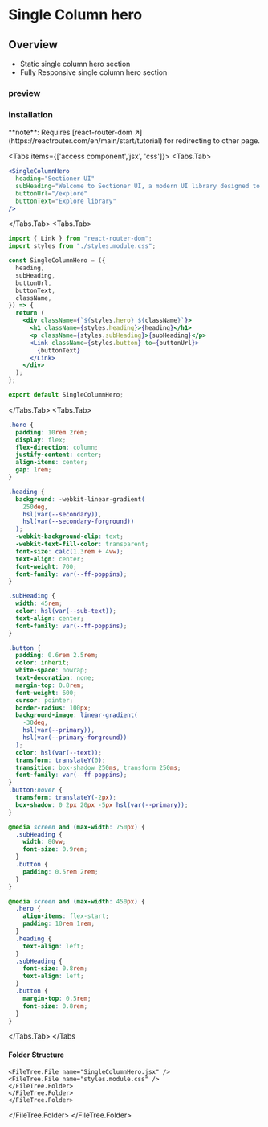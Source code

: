 # Single Column hero


## Overview 

- Static single column hero section
- Fully Responsive single column hero section


### preview
<SingleColumnHero
  heading="Sectioner UI"
  subHeading="Welcome to Sectioner UI, a modern UI library designed to make your web designing faster! this UI library contains jsx and module.css code sections!"
  buttonUrl="/explore"
  buttonText="Explore library"
/>

### installation

 
<Callout type="warning" emoji="⚠">
**note**: Requires [react-router-dom ↗](https://reactrouter.com/en/main/start/tutorial) for redirecting to other page.
</Callout>


<Tabs items={['access component','jsx', 'css']}>
  <Tabs.Tab>
  
```jsx showLineNumbers filename="app.jsx" copy
<SingleColumnHero
  heading="Sectioner UI"
  subHeading="Welcome to Sectioner UI, a modern UI library designed to make your web designing faster! this UI library contains jsx and module.css code sections!"
  buttonUrl="/explore"
  buttonText="Explore library"
/>
```
  </Tabs.Tab>
  <Tabs.Tab>

```jsx showLineNumbers filename="sectioner/singleColumnHero/SingleColumnHero.jsx" copy
import { Link } from "react-router-dom";
import styles from "./styles.module.css";

const SingleColumnHero = ({
  heading,
  subHeading,
  buttonUrl,
  buttonText,
  className,
}) => {
  return (
    <div className={`${styles.hero} ${className}`}>
      <h1 className={styles.heading}>{heading}</h1>
      <p className={styles.subHeading}>{subHeading}</p>
      <Link className={styles.button} to={buttonUrl}>
        {buttonText}
      </Link>
    </div>
  );
};

export default SingleColumnHero;
```

  </Tabs.Tab>
  <Tabs.Tab>
  ```css showLineNumbers filename="sectioner/singleColumnHero/styles.module.css" copy
  .hero {
    padding: 10rem 2rem;
    display: flex;
    flex-direction: column;
    justify-content: center;
    align-items: center;
    gap: 1rem;
  }

  .heading {
    background: -webkit-linear-gradient(
      250deg,
      hsl(var(--secondary)),
      hsl(var(--secondary-forground))
    );
    -webkit-background-clip: text;
    -webkit-text-fill-color: transparent;
    font-size: calc(1.3rem + 4vw);
    text-align: center;
    font-weight: 700;
    font-family: var(--ff-poppins);
  }

  .subHeading {
    width: 45rem;
    color: hsl(var(--sub-text));
    text-align: center;
    font-family: var(--ff-poppins);
  }

  .button {
    padding: 0.6rem 2.5rem;
    color: inherit;
    white-space: nowrap;
    text-decoration: none;
    margin-top: 0.8rem;
    font-weight: 600;
    cursor: pointer;
    border-radius: 100px;
    background-image: linear-gradient(
      -30deg,
      hsl(var(--primary)),
      hsl(var(--primary-forground))
    );
    color: hsl(var(--text));
    transform: translateY(0);
    transition: box-shadow 250ms, transform 250ms;
    font-family: var(--ff-poppins);
  }
  .button:hover {
    transform: translateY(-2px);
    box-shadow: 0 2px 20px -5px hsl(var(--primary));
  }

  @media screen and (max-width: 750px) {
    .subHeading {
      width: 80vw;
      font-size: 0.9rem;
    }
    .button {
      padding: 0.5rem 2rem;
    }
  }

  @media screen and (max-width: 450px) {
    .hero {
      align-items: flex-start;
      padding: 10rem 1rem;
    }
    .heading {
      text-align: left;
    }
    .subHeading {
      font-size: 0.8rem;
      text-align: left;
    }
    .button {
      margin-top: 0.5rem;
      font-size: 0.8rem;
    }
  }
```
  </Tabs.Tab>
</Tabs

>

#### Folder Structure

 
<FileTree>
  <FileTree.Folder name="your-project" defaultOpen>
  <FileTree.Folder name="src" defaultOpen>
    <FileTree.Folder name="components" defaultOpen>
    <FileTree.Folder name="sectioner" defaultOpen>
      <FileTree.Folder name="singleColumnHero" defaultOpen>
        
    <FileTree.File name="SingleColumnHero.jsx" />
    <FileTree.File name="styles.module.css" />
    </FileTree.Folder>  
    </FileTree.Folder>
    </FileTree.Folder>
    
    
  </FileTree.Folder>
  </FileTree.Folder>
</FileTree>